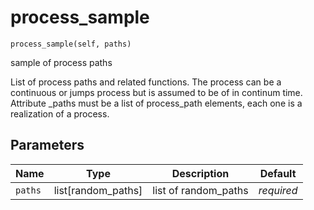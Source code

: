 # process_sample { #sim_2024.process_sample }

`process_sample(self, paths)`

sample of process paths

List of process paths and related functions. The process can be a continuous or jumps process but is assumed to be of in continum time.
Attribute _paths must be a list of process_path elements, each one is a realization of a process.

## Parameters

| Name    | Type                 | Description          | Default    |
|---------|----------------------|----------------------|------------|
| `paths` | list\[random_paths\] | list of random_paths | _required_ |